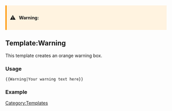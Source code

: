 <includeonly><div style="background: #fff3e0; border-left: 4px solid #ff9800; padding: 10px; margin: 15px 0;">
<div style="display: flex; align-items: center;">
<div style="margin-right: 10px; font-size: 18px;">⚠️</div>
<div><strong>Warning:</strong> {{{1|}}}</div>
</div>
</div></includeonly><noinclude>
== Template:Warning ==

This template creates an orange warning box.

=== Usage ===

<pre>
{{Warning|Your warning text here}}
</pre>

=== Example ===

{{Warning|Be careful when performing this action as it cannot be undone.}}

[[Category:Templates]]
</noinclude>